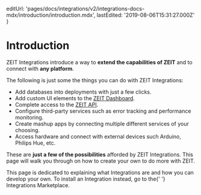 
  editUrl:
    'pages/docs/integrations/v2/integrations-docs-mdx/introduction/introduction.mdx',
  lastEdited: '2019-08-06T15:31:27.000Z'
}

# Introduction

ZEIT Integrations introduce a way to **extend the capabilities of ZEIT** and to connect with **any platform**.

The following is just some the things you can do with ZEIT Integrations:

- Add databases into deployments with just a few clicks.
- Add custom UI elements to the [ZEIT Dashboard](/).
- Complete access to the [ZEIT API](/docs/api).
- Configure third-party services such as error tracking and performance monitoring.
- Create mashup apps by connecting multiple different services of your choosing.
- Access hardware and connect with external devices such Arduino, Philips Hue, etc.

These are **just a few of the possibilities** afforded by ZEIT Integrations. This page will walk you through on how to create your own to do more with ZEIT.

<Note hint>
  This page is dedicated to explaining what Integrations are and how you can
  develop your own. To install an Integration instead, go to the{' '}
  <GenericLink href="/integrations">Integrations Marketplace</GenericLink>.
</Note>

<WhyBuildOrUseIntegrations />
<WhatsAnIntegration />
